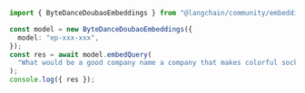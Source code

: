 ```typescript
import { ByteDanceDoubaoEmbeddings } from "@langchain/community/embeddings/bytedance_doubao";

const model = new ByteDanceDoubaoEmbeddings({
  model: "ep-xxx-xxx",
});
const res = await model.embedQuery(
  "What would be a good company name a company that makes colorful socks?"
);
console.log({ res });
```
